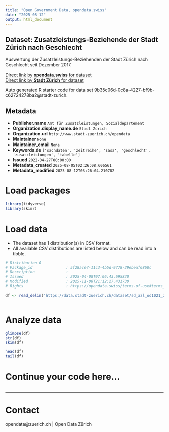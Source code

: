 ```yaml
---
title: "Open Government Data, opendata.swiss"
date: "2025-08-12"
output: html_document
---
```


## Dataset: Zusatzleistungs-Beziehende der Stadt Zürich nach Geschlecht

Auswertung der Zusatzleistungs-Beziehenden der Stadt Zürich nach Geschlecht seit Dezember 2017. 


[Direct link by **opendata.swiss** for dataset](https://opendata.swiss/de/dataset/zusatzleistungs-beziehende-der-stadt-zurich-nach-geschlecht1)<br>
[Direct link by **Stadt Zürich** for dataset](https://data.stadt-zuerich.ch/dataset/sd_azl_od1021_zlbeziehende_geschlecht)

Auto generated R starter code for data set 9b35c06d-0c8a-4227-bf9b-c62724278ba2@stadt-zurich.

## Metadata

- **Publisher.name** `Amt für Zusatzleistungen, Sozialdepartement`
- **Organization.display_name.de** `Stadt Zürich`
- **Organization.url** `http://www.stadt-zuerich.ch/opendata`
- **Maintainer** `None`
- **Maintainer_email** `None`
- **Keywords.de** `['sachdaten', 'zeitreihe', 'sasa', 'geschlecht', 'zusatzleistungen', 'tabelle']`
- **Issued** `2022-04-27T00:00:00`
- **Metadata_created** `2025-08-05T02:26:08.606561`
- **Metadata_modified** `2025-08-12T03:26:04.210782`


# Load packages

```r

library(tidyverse)
library(skimr)

```

# Load data

-   The dataset has 1 distribution(s) in CSV format.
-   All available CSV distributions are listed below and can be read into a tibble.

```r

# Distribution 0
# Package_id               : 5f28ace7-11c3-4b5d-9778-29ebeaf6860c
# Description              : 
# Issued                   : 2025-04-08T07:06:43.695830
# Modified                 : 2025-11-08T21:12:27.431730
# Rights                   : https://opendata.swiss/terms-of-use#terms_open

df <- read_delim('https://data.stadt-zuerich.ch/dataset/sd_azl_od1021_zlbeziehende_geschlecht/download/SOS102OD1021.csv')



```

# Analyze data

```r

glimpse(df)
str(df)
skim(df)

head(df)
tail(df)

```

# Continue your code here...

```r

```

------------------------------------------------------------------------

# Contact

opendata@zuerich.ch | Open Data Zürich

